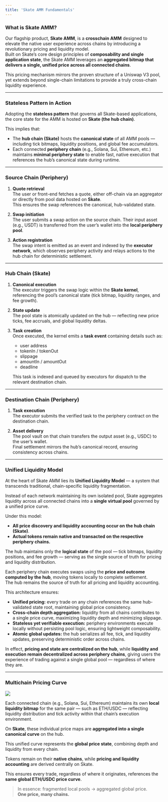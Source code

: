 ```yaml
---
title: 'Skate AMM Fundamentals'
---
```


### What is Skate AMM?

Our flagship product, **Skate AMM**, is a **crosschain AMM** designed to elevate the native user experience across chains by introducing a revolutionary pricing and liquidity model.  
Built on Skate’s core design principles of **composability and single application state**, the Skate AMM leverages an **aggregated bitmap that delivers a single, unified price across all connected chains**.  

This pricing mechanism mirrors the proven structure of a Uniswap V3 pool, yet extends beyond single-chain limitations to provide a truly cross-chain liquidity experience.

---

### Stateless Pattern in Action

Adopting the **stateless pattern** that governs all Skate-based applications, the core state for the AMM is hosted on **Skate (the hub chain)**.  

This implies that:

- The **hub chain (Skate)** hosts the **canonical state** of all AMM pools — including tick bitmaps, liquidity positions, and global fee accumulators.
- Each connected **periphery chain** (e.g., Solana, Sui, Ethereum, etc.) maintains **minimal periphery state** to enable fast, native execution that references the hub’s canonical state during runtime.

---

### Source Chain (Periphery)

1. **Quote retrieval**  
   The user or front-end fetches a quote, either off-chain via an aggregator or directly from pool data hosted on **Skate**.  
   This ensures the swap references the canonical, hub-validated state.

2. **Swap initiation**  
   The user submits a swap action on the source chain. Their input asset (e.g., USDT) is transferred from the user’s wallet into the **local periphery pool**.

3. **Action registration**  
   The swap intent is emitted as an event and indexed by the **executor network**, which observes periphery activity and relays actions to the hub chain for deterministic settlement.

---

### Hub Chain (Skate)

1. **Canonical execution**  
   The executor triggers the swap logic within the **Skate kernel**, referencing the pool’s canonical state (tick bitmap, liquidity ranges, and fee growth).

2. **State update**  
   The pool state is atomically updated on the hub — reflecting new price ticks, fee accruals, and global liquidity deltas.

3. **Task creation**  
   Once executed, the kernel emits a **task event** containing details such as:
   - user address  
   - tokenIn / tokenOut  
   - slippage  
   - amountIn / amountOut  
   - deadline  

   This task is indexed and queued by executors for dispatch to the relevant destination chain.

---

### Destination Chain (Periphery)

1. **Task execution**  
   The executor submits the verified task to the periphery contract on the destination chain.

2. **Asset delivery**  
   The pool vault on that chain transfers the output asset (e.g., USDC) to the user’s wallet.  
   Final settlement mirrors the hub’s canonical record, ensuring consistency across chains.

---

### Unified Liquidity Model

At the heart of Skate AMM lies its **Unified Liquidity Model** — a system that transcends traditional, chain-specific liquidity fragmentation.  

Instead of each network maintaining its own isolated pool, Skate aggregates liquidity across all connected chains into a **single virtual pool** governed by a unified price curve.

Under this model:

- **All price discovery and liquidity accounting occur on the hub chain (Skate)**.  
- **Actual tokens remain native and transacted on the respective periphery chains.**

The hub maintains only the **logical state** of the pool — tick bitmaps, liquidity positions, and fee growth — serving as the single source of truth for pricing and liquidity distribution.

Each periphery chain executes swaps using the **price and outcome computed by the hub**, moving tokens locally to complete settlement.  
The hub remains the source of truth for all pricing and liquidity accounting.

This architecture ensures:

- **Unified pricing:** every trade on any chain references the same hub-validated state root, maintaining global price consistency.  
- **Cross-chain depth aggregation:** liquidity from all chains contributes to a single price curve, maximizing liquidity depth and minimizing slippage.  
- **Stateless yet verifiable execution:** periphery environments execute locally without persisting pool logic, ensuring lightweight composability.  
- **Atomic global updates:** the hub serializes all fee, tick, and liquidity updates, preserving deterministic order across chains.

In effect, **pricing and state are centralized on the hub**, while **liquidity and execution remain decentralized across periphery chains**, giving users the experience of trading against a single global pool — regardless of where they are.

---

### Multichain Pricing Curve

<Frame caption="Aggregated pricing vs siloed pricing">
  <img src="/images/skate-amm/SkateAMM.png" style={{ borderRadius: '0.5rem' }} />
</Frame>


Each connected chain (e.g., Solana, Sui, Ethereum) maintains its own **local liquidity bitmap** for the same pair — such as ETH/USDC — reflecting liquidity distribution and tick activity within that chain’s execution environment.

On **Skate**, these individual price maps are **aggregated into a single canonical curve** on the hub.

This unified curve represents the **global price state**, combining depth and liquidity from every chain.

Tokens remain on their **native chains**, while **pricing and liquidity accounting** are derived centrally on Skate.

This ensures every trade, regardless of where it originates, references the **same global ETH/USDC price curve**.

> In essence: fragmented local pools → aggregated global price.  
> **One price, many chains.**
